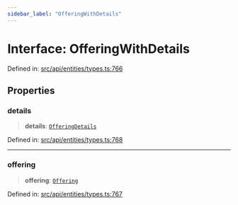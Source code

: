 ```yaml
---
sidebar_label: "OfferingWithDetails"
---
```


# Interface: OfferingWithDetails

Defined in: [src/api/entities/types.ts:766](https://github.com/PolymeshAssociation/polymesh-sdk/blob/bee6a2fe7a8ce5db42a6982e793782182cde2153/src/api/entities/types.ts#L766)

## Properties

### details

> **details**: [`OfferingDetails`](../../Offering/types/interfaces/OfferingDetails.mdx)

Defined in: [src/api/entities/types.ts:768](https://github.com/PolymeshAssociation/polymesh-sdk/blob/bee6a2fe7a8ce5db42a6982e793782182cde2153/src/api/entities/types.ts#L768)

***

### offering

> **offering**: [`Offering`](../../Offering/classes/Offering.mdx)

Defined in: [src/api/entities/types.ts:767](https://github.com/PolymeshAssociation/polymesh-sdk/blob/bee6a2fe7a8ce5db42a6982e793782182cde2153/src/api/entities/types.ts#L767)
